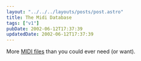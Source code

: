 ```yaml
---
layout: "../../../layouts/posts/post.astro"
title: The Midi Database
tags: ["v1"]
pubDate: 2002-06-12T17:37:39
updatedDate: 2002-06-12T17:37:39
---
```


More [MIDI files][1] than you could ever need (or want).

[1]: http://www.mididb.com/ "The Midi Database"
